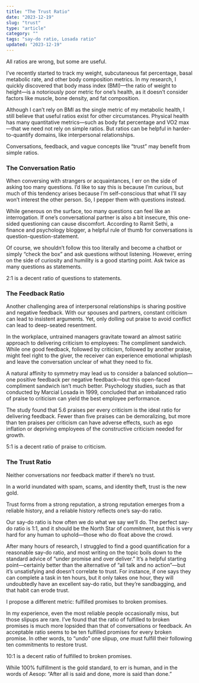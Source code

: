 ```yaml
---
title: "The Trust Ratio"
date: "2023-12-19"
slug: "trust"
type: "article"
category: ""
tags: "say-do ratio, Losada ratio"
updated: "2023-12-19"
---
```


All ratios are wrong, but some are useful.

I’ve recently started to track my weight, subcutaneous fat percentage, basal metabolic rate, and other body composition metrics. In my research, I quickly discovered that body mass index (BMI)—the ratio of weight to height—is a notoriously poor metric for one’s health, as it doesn’t consider factors like muscle, bone density, and fat composition.

Although I can’t rely on BMI as the single metric of my metabolic health, I still believe that useful ratios exist for other circumstances. Physical health has many quantitative metrics—such as body fat percentage and VO2 max—that we need not rely on simple ratios. But ratios can be helpful in harder-to-quantify domains, like interpersonal relationships.

Conversations, feedback, and vague concepts like “trust” may benefit from simple ratios.

### The Conversation Ratio

When conversing with strangers or acquaintances, I err on the side of asking too many questions. I’d like to say this is because I’m curious, but much of this tendency arises because I’m self-conscious that what I’ll say won’t interest the other person. So, I pepper them with questions instead.

While generous on the surface, too many questions can feel like an interrogation. If one’s conversational partner is also a bit insecure, this one-sided questioning can cause discomfort. According to Ramit Sethi, a finance and psychology blogger, a helpful rule of thumb for conversations is question-question-statement.

Of course, we shouldn’t follow this too literally and become a chatbot or simply “check the box” and ask questions without listening. However, erring on the side of curiosity and humility is a good starting point. Ask twice as many questions as statements.

2:1 is a decent ratio of questions to statements.

### The Feedback Ratio

Another challenging area of interpersonal relationships is sharing positive and negative feedback. With our spouses and partners, constant criticism can lead to insistent arguments. Yet, only dolling out praise to avoid conflict can lead to deep-seated resentment.

In the workplace, untrained managers gravitate toward an almost satiric approach to delivering criticism to employees: The compliment sandwich. While one good feedback, followed by criticism, followed by another praise, might feel right to the giver, the receiver can experience emotional whiplash and leave the conversation unclear of what they need to fix.

A natural affinity to symmetry may lead us to consider a balanced solution—one positive feedback per negative feedback—but this open-faced compliment sandwich isn’t much better. Psychology studies, such as that conducted by Marcial Losada in 1999, concluded that an imbalanced ratio of praise to criticism can yield the best employee performance.

The study found that 5.6 praises per every criticism is the ideal ratio for delivering feedback. Fewer than five praises can be demoralizing, but more than ten praises per criticism can have adverse effects, such as ego inflation or depriving employees of the constructive criticism needed for growth.

5:1 is a decent ratio of praise to criticism.

### The Trust Ratio

Neither conversations nor feedback matter if there’s no trust.

In a world inundated with spam, scams, and identity theft, trust is the new gold.

Trust forms from a strong reputation, a strong reputation emerges from a reliable history, and a reliable history reflects one’s say-do ratio.

Our say-do ratio is how often we do what we say we’ll do. The perfect say-do ratio is 1:1, and it should be the North Star of commitment, but this is very hard for any human to uphold—those who do float above the crowd.

After many hours of research, I struggled to find a good quantification for a reasonable say-do ratio, and most writing on the topic boils down to the standard advice of “under promise and over deliver.” It’s a helpful starting point—certainly better than the alternative of “all talk and no action”—but it’s unsatisfying and doesn’t correlate to trust. For instance, if one says they can complete a task in ten hours, but it only takes one hour, they will undoubtedly have an excellent say-do ratio, but they’re sandbagging, and that habit can erode trust.

I propose a different metric: fulfilled promises to broken promises.

In my experience, even the most reliable people occasionally miss, but those slipups are rare. I’ve found that the ratio of fulfilled to broken promises is much more lopsided than that of conversations or feedback. An acceptable ratio seems to be ten fulfilled promises for every broken promise. In other words, to “undo” one slipup, one must fulfill their following ten commitments to restore trust.

10:1 is a decent ratio of fulfilled to broken promises.

While 100% fulfillment is the gold standard, to err is human, and in the words of Aesop: “After all is said and done, more is said than done.”